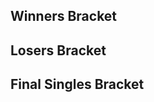 {{DISPLAYTITLE:Epita Smash Arena 3: Singles Bracket}}{{SetGame|melee}}{{BracketMatchSMWDisambig |oldtags=Jin |newtags=Jin (French player)}}
{{tabs static
|name1=Overview
|link1=Epita Smash Arena/3
|name2=Singles Bracket
|link2=Epita Smash Arena/3/Singles Bracket
|name3=Doubles Bracket
|link3=Epita Smash Arena/3/Doubles Bracket
|This=2
}}
==Winners Bracket==
{{64DEWBracketA
|tourneylink=Epita Smash Arena/3
|tourneyname=Epita Smash Arena 3
|r1m1p1=Salepate |r1m1p1flag=fr |r1m1p1score={{win}} |r1m1win=1
|r1m1p2=Jontro |r1m1p2flag=fr |r1m1p2score=
|r1m2p1=bGin |r1m2p1flag=fr |r1m2p1score= |r1m2win=2
|r1m2p2=Waxon |r1m2p2flag=fr |r1m2p2score={{win}}
|r1m3p1=Strawhat Dahean |r1m3p1flag=es |r1m3p1score={{win}} |r1m3win=1
|r1m3p2=Cash Mooney |r1m3p2flag= |r1m3p2score=
|r1m4p1=Gorn |r1m4p1flag=fr |r1m4p1score= |r1m4win=2
|r1m4p2=ClemJ |r1m4p2flag=fr |r1m4p2score={{win}}
|r1m5p1=Zgetto |r1m5p1flag=nl |r1m5p1score={{win}} |r1m5win=1
|r1m5p2=peyudosmith |r1m5p2flag=es |r1m5p2score=
|r1m6p1=Lal Tsuna |r1m6p1flag= |r1m6p1score= |r1m6win=2
|r1m6p2=Hikotsu |r1m6p2flag=es |r1m6p2score={{win}}
|r1m7p1=Makenshi |r1m7p1flag=fr |r1m7p1score={{win}} |r1m7win=1
|r1m7p2=Hiryuu |r1m7p2flag=fr |r1m7p2score=
|r1m8p1=Jin |r1m8p1flag=fr |r1m8p1score= |r1m8win=2
|r1m8p2=Agony |r1m8p2flag=fr |r1m8p2score={{win}}

|r1m9p1=Over |r1m9p1flag=fr |r1m9p1score= |r1m9win=2
|r1m9p2=Faab |r1m9p2flag=nl |r1m9p2score={{win}}
|r1m10p1=K-12 |r1m10p1flag=es |r1m10p1score= |r1m10win=2
|r1m10p2=Slhoka |r1m10p2flag=fr |r1m10p2score={{win}}
|r1m11p1=J0hn |r1m11p1flag= |r1m11p1score= |r1m11win=2
|r1m11p2=Iñf |r1m11p2flag=fr |r1m11p2score={{win}}
|r1m12p1=Aniolas |r1m12p1flag=se |r1m12p1score={{win}} |r1m12win=1
|r1m12p2=Kurogane |r1m12p2flag=fr |r1m12p2score=
|r1m13p1=Mass |r1m13p1flag=fr |r1m13p1score= |r1m13win=2
|r1m13p2=Remen |r1m13p2flag=nl |r1m13p2score={{win}}
|r1m14p1=Ryuker |r1m14p1flag=nl |r1m14p1score= |r1m14win=2
|r1m14p2=M. |r1m14p2flag=es |r1m14p2score={{win}}
|r1m15p1=Venom |r1m15p1flag= |r1m15p1score= |r1m15win=2
|r1m15p2=Qlex |r1m15p2flag=fr |r1m15p2score={{win}}
|r1m16p1=Adam |r1m16p1flag=nl |r1m16p1score={{win}} |r1m16win=1
|r1m16p2=Plinci |r1m16p2flag=es |r1m16p2score=

|r1m17p1=Daisuki |r1m17p1flag=es |r1m17p1score={{win}} |r1m17win=1
|r1m17p2=LGuy |r1m17p2flag=fr |r1m17p2score=
|r1m18p1=kJaB |r1m18p1flag=de |r1m18p1score={{win}} |r1m18win=1
|r1m18p2=Odaril |r1m18p2flag=fr |r1m18p2score=
|r1m19p1=Ashura |r1m19p1flag=us |r1m19p1score={{win}} |r1m19win=1
|r1m19p2=Yomi-no-Kuni |r1m19p2flag=de |r1m19p2score=
|r1m20p1=Amsah |r1m20p1flag=nl |r1m20p1score={{win}} |r1m20win=1
|r1m20p2=Ksta |r1m20p2flag=es |r1m20p2score=
|r1m21p1=Cyril |r1m21p1flag=fr |r1m21p1score={{win}} |r1m21win=1
|r1m21p2=CBT+ |r1m21p2flag=be |r1m21p2score=
|r1m22p1=Poilon |r1m22p1flag=fr |r1m22p1score={{win}} |r1m22win=1
|r1m22p2=Genius |r1m22p2flag= |r1m22p2score=
|r1m23p1=Makkura |r1m23p1flag= |r1m23p1score= |r1m23win=2
|r1m23p2=CM |r1m23p2flag=fr |r1m23p2score={{win}}
|r1m24p1=Urulok |r1m24p1flag=es |r1m24p1score={{win}} |r1m24win=1
|r1m24p2=Wii Lee |r1m24p2flag=fr |r1m24p2score=

|r1m25p1=Doraki |r1m25p1flag=fr |r1m25p1score={{win}} |r1m25win=1
|r1m25p2=kyoichi |r1m25p2flag= |r1m25p2score=
|r1m26p1=Hectortugo |r1m26p1flag= |r1m26p1score= |r1m26win=2
|r1m26p2=Armada |r1m26p2flag=se |r1m26p2score={{win}}
|r1m27p1=Ice |r1m27p1flag=de |r1m27p1score={{win}} |r1m27win=1
|r1m27p2=bossofsmash |r1m27p2flag=fr |r1m27p2score=
|r1m28p1=4ever |r1m28p1flag=fr |r1m28p1score={{win}} |r1m28win=1
|r1m28p2=porc |r1m28p2flag=fr |r1m28p2score=
|r1m29p1=Boo |r1m29p1flag=fr |r1m29p1score= |r1m29win=2
|r1m29p2=Tero |r1m29p2flag=de |r1m29p2score={{win}}
|r1m30p1=Rawl |r1m30p1flag= |r1m30p1score= |r1m30win=2
|r1m30p2=Baxon |r1m30p2flag=fr |r1m30p2score={{win}}
|r1m31p1=Mrik |r1m31p1flag= |r1m31p1score= |r1m31win=2
|r1m31p2=Aether |r1m31p2flag=fr |r1m31p2score={{win}}
|r1m32p1=Miko |r1m32p1flag=fr |r1m32p1score= |r1m32win=2
|r1m32p2=Overtriforce |r1m32p2flag=es |r1m32p2score={{win}}

|r2m1p1=Salepate |r2m1p1flag=fr |r2m1p1score= |r2m1win=2
|r2m1p2=Waxon |r2m1p2flag=fr |r2m1p2score={{win}}
|r2m2p1=Strawhat Dahean |r2m2p1flag=es |r2m2p1score={{win}} |r2m2win=1
|r2m2p2=ClemJ |r2m2p2flag=fr |r2m2p2score=
|r2m3p1=Zgetto |r2m3p1flag=nl |r2m3p1score={{win}} |r2m3win=1
|r2m3p2=Hikotsu |r2m3p2flag=es |r2m3p2score=
|r2m4p1=Makenshi |r2m4p1flag=fr |r2m4p1score={{win}} |r2m4win=1
|r2m4p2=Agony |r2m4p2flag=fr |r2m4p2score=
|r2m5p1=Faab |r2m5p1flag=nl |r2m5p1score= |r2m5win=2
|r2m5p2=K-12 |r2m5p2flag=es |r2m5p2score={{win}}
|r2m6p1=Iñf |r2m6p1flag=fr |r2m6p1score={{win}} |r2m6win=1
|r2m6p2=Aniolas |r2m6p2flag=se |r2m6p2score=
|r2m7p1=Remen |r2m7p1flag=nl |r2m7p1score={{win}} |r2m7win=1
|r2m7p2=M. |r2m7p2flag=es |r2m7p2score=
|r2m8p1=Qlex |r2m8p1flag=fr |r2m8p1score= |r2m8win=2
|r2m8p2=Adam |r2m8p2flag=nl |r2m8p2score={{win}}
|r2m9p1=Daisuki |r2m9p1flag=es |r2m9p1score= |r2m9win=2
|r2m9p2=kJaB |r2m9p2flag=de |r2m9p2score={{win}}
|r2m10p1=Ashura |r2m10p1flag=us |r2m10p1score= |r2m10win=2
|r2m10p2=Amsah |r2m10p2flag=nl |r2m10p2score={{win}}
|r2m11p1=Cyril |r2m11p1flag=fr |r2m11p1score= |r2m11win=2
|r2m11p2=Poilon |r2m11p2flag=fr |r2m11p2score={{win}}
|r2m12p1=CM |r2m12p1flag=fr |r2m12p1score= |r2m12win=2
|r2m12p2=Urulok |r2m12p2flag=es |r2m12p2score={{win}}
|r2m13p1=Doraki |r2m13p1flag=fr |r2m13p1score= |r2m13win=2
|r2m13p2=Armada |r2m13p2flag=se |r2m13p2score={{win}}
|r2m14p1=Ice |r2m14p1flag=de |r2m14p1score={{win}} |r2m14win=1
|r2m14p2=4ever |r2m14p2flag=fr |r2m14p2score=
|r2m15p1=Tero |r2m15p1flag=de |r2m15p1score= |r2m15win=2
|r2m15p2=Baxon |r2m15p2flag=fr |r2m15p2score={{win}}
|r2m16p1=Aether |r2m16p1flag=fr |r2m16p1score= |r2m16win=2
|r2m16p2=Overtriforce |r2m16p2flag=es |r2m16p2score={{win}}

|r3m1p1=Waxon |r3m1p1flag=fr |r3m1p1score= |r3m1win=2
|r3m1p2=Strawhat Dahean |r3m1p2flag=es |r3m1p2score={{win}}

|r3m2p1=Zgetto |r3m2p1flag=nl |r3m2p1score=2 |r3m2win=2
|r3m2p2=Makenshi |r3m2p2flag=fr |r3m2p2score=3
|r3m2p1char1=fox |r3m2p2char1=marth |r3m2p1stock1=0 |r3m2p2stock1=3 |r3m2win1=2 |r3m2stage1=Dream Land
|r3m2p1char2=fox |r3m2p2char2=marth |r3m2p1stock2=0 |r3m2p2stock2=1 |r3m2win2=2 |r3m2stage2=Dream Land
|r3m2p1char3=falco |r3m2p2char3=marth |r3m2p1stock3=1 |r3m2p2stock3=0 |r3m2win3=1 |r3m2stage3=Pokémon Stadium
|r3m2p1char4=falco |r3m2p2char4=marth |r3m2p1stock4=1 |r3m2p2stock4=0 |r3m2win4=1 |r3m2stage4=Final Destination
|r3m2p1char5=falco |r3m2p2char5=marth |r3m2p1stock5=0 |r3m2p2stock5=1 |r3m2win5=2 |r3m2stage5=Yoshi's Story
|r3m2date=
|r3m2details={{BracketMatchDetails|reddit=|comment=|vodgame1=https://youtu.be/8zTEW3sp1fw|vodgame2=https://youtu.be/UgUDu3vaIKU|vodgame3=https://youtu.be/k6309bgdGhU|vodgame4=https://youtu.be/s_VhynTdhU4|vodgame5=https://youtu.be/eNjwK5uGfkE}}

|r3m3p1=K-12 |r3m3p1flag=es |r3m3p1score= |r3m3win=2
|r3m3p2=Iñf |r3m3p2flag=fr |r3m3p2score={{win}}

|r3m4p1=Remen |r3m4p1flag=nl |r3m4p1score=2 |r3m4win=2
|r3m4p2=Adam |r3m4p2flag=nl |r3m4p2score=3
|r3m4p1char1=fox |r3m4p2char1=sheik |r3m4p1stock1=1 |r3m4p2stock1=0 |r3m4win1=1 |r3m4stage1=Final Destination
|r3m4p1char2=fox |r3m4p2char2=falco |r3m4p1stock2=0 |r3m4p2stock2=1 |r3m4win2=2 |r3m4stage2=Final Destination
|r3m4p1char3=fox |r3m4p2char3=falco |r3m4p1stock3=0 |r3m4p2stock3=1 |r3m4win3=2 |r3m4stage3=Pokémon Stadium
|r3m4p1char4=fox |r3m4p2char4=falco |r3m4p1stock4=2 |r3m4p2stock4=0 |r3m4win4=1 |r3m4stage4=Fountain of Dreams
|r3m4p1char5=fox |r3m4p2char5=falco |r3m4p1stock5=0 |r3m4p2stock5=2 |r3m4win5=2 |r3m4stage5=Final Destination
|r3m4date=
|r3m4details={{BracketMatchDetails|reddit=|comment=|vodgame1=https://youtu.be/SZNILGXd1WI|vodgame2=https://youtu.be/hkvUeep462w|vodgame3=https://youtu.be/ZsxkP-10JQM|vodgame4=https://youtu.be/omVZdoHTE1M|vodgame5=https://youtu.be/kKUs1B34MNI}}

|r3m5p1=kJaB |r3m5p1flag=de |r3m5p1score= |r3m5win=2
|r3m5p2=Amsah |r3m5p2flag=nl |r3m5p2score={{win}}
|r3m6p1=Poilon |r3m6p1flag=fr |r3m6p1score={{win}} |r3m6win=1
|r3m6p2=Urulok |r3m6p2flag=es |r3m6p2score=
|r3m7p1=Armada |r3m7p1flag=se |r3m7p1score={{win}} |r3m7win=1
|r3m7p2=Ice |r3m7p2flag=de |r3m7p2score=
|r3m8p1=Baxon |r3m8p1flag=fr |r3m8p1score= |r3m8win=2
|r3m8p2=Overtriforce |r3m8p2flag=es |r3m8p2score={{win}}

|r4m1p1=Strawhat Dahean |r4m1p1flag=es |r4m1p1score=3 |r4m1win=1
|r4m1p2=Makenshi |r4m1p2flag=fr |r4m1p2score=2
|r4m1p1char1=sheik |r4m1p2char1=marth |r4m1p1stock1=2 |r4m1p2stock1=0 |r4m1win1=1 |r4m1stage1=Fountain of Dreams
|r4m1p1char2=sheik |r4m1p2char2=marth |r4m1p1stock2=2 |r4m1p2stock2=0 |r4m1win2=1 |r4m1stage2=Battlefield
|r4m1p1char3=sheik |r4m1p2char3=marth |r4m1p1stock3=0 |r4m1p2stock3=1 |r4m1win3=2 |r4m1stage3=Final Destination
|r4m1p1char4=sheik |r4m1p2char4=marth |r4m1p1stock4=0 |r4m1p2stock4=1 |r4m1win4=2 |r4m1stage4=Fountain of Dreams
|r4m1p1char5=sheik |r4m1p2char5=marth |r4m1p1stock5=1 |r4m1p2stock5=0 |r4m1win5=1 |r4m1stage5=Final Destination
|r4m1date=
|r4m1details={{BracketMatchDetails|reddit=|comment=|vodgame1=https://youtu.be/mWI1Vz3UCjo|vodgame2=https://youtu.be/wq4R85HKc1U|vodgame3=https://youtu.be/tzoRNS3vjCE|vodgame4=https://youtu.be/zEbsUD99MGQ|vodgame5=https://youtu.be/BHIuHk26BOg}}

|r4m2p1=Iñf |r4m2p1flag=fr |r4m2p1score=3 |r4m2win=1
|r4m2p2=Adam |r4m2p2flag=nl |r4m2p2score=2
|r4m2p1char1=jigglypuff |r4m2p2char1=sheik |r4m2p1stock1=1 |r4m2p2stock1=0 |r4m2win1=1 |r4m2stage1=Fountain of Dreams
|r4m2p1char2=jigglypuff |r4m2p2char2=sheik |r4m2p1stock2=1 |r4m2p2stock2=0 |r4m2win2=1 |r4m2stage2=Final Destination
|r4m2p1char3=jigglypuff |r4m2p2char3=marth |r4m2p1stock3=0 |r4m2p2stock3=2 |r4m2win3=2 |r4m2stage3=Yoshi's Story
|r4m2p1char4=jigglypuff |r4m2p2char4=marth |r4m2p1stock4=0 |r4m2p2stock4=2 |r4m2win4=2 |r4m2stage4=Dream Land
|r4m2p1char5=jigglypuff |r4m2p2char5=marth |r4m2p1stock5=1 |r4m2p2stock5=0 |r4m2win5=1 |r4m2stage5=Fountain of Dreams
|r4m2date=
|r4m2details={{BracketMatchDetails|reddit=|comment=|vodgame1=https://youtu.be/ehohhlXWEKY|vodgame2=https://youtu.be/4yrJ1k_cFs8|vodgame3=https://youtu.be/x1FjFcajk-U|vodgame4=https://youtu.be/YyoOqtsTccY|vodgame5=https://youtu.be/hwAjecEDz0k}}

|r4m3p1=Amsah |r4m3p1flag=nl |r4m3p1score=3 |r4m3win=1
|r4m3p2=Poilon |r4m3p2flag=fr |r4m3p2score=1
|r4m3p1char1=sheik |r4m3p2char1=falco |r4m3p1stock1=1 |r4m3p2stock1=0 |r4m3win1=1 |r4m3stage1=Final Destination
|r4m3p1char2=sheik |r4m3p2char2=falco |r4m3p1stock2=2 |r4m3p2stock2=0 |r4m3win2=1 |r4m3stage2=Yoshi's Story
|r4m3p1char3=sheik |r4m3p2char3=jigglypuff |r4m3p1stock3=0 |r4m3p2stock3=1 |r4m3win3=2 |r4m3stage3=Yoshi's Story
|r4m3p1char4=sheik |r4m3p2char4=jigglypuff |r4m3p1stock4=2 |r4m3p2stock4=0 |r4m3win4=1 |r4m3stage4=Pokémon Stadium
|r4m3date=
|r4m3details={{BracketMatchDetails|reddit=|comment=|vodgame1=https://youtu.be/RcYWmQFx2_g|vodgame2=https://youtu.be/sqSe9-pxHio|vodgame3=https://youtu.be/hsafLder-ak|vodgame4=https://youtu.be/cO3-fDiyPX0}}

|r4m4p1=Armada |r4m4p1flag=se |r4m4p1score={{win}} |r4m4win=1
|r4m4p2=Overtriforce |r4m4p2flag=es |r4m4p2score=

|r5m1p1=Strawhat Dahean |r5m1p1flag=es |r5m1p1score=3 |r5m1win=1
|r5m1p2=Iñf |r5m1p2flag=fr |r5m1p2score=0
|r5m1p1char1=marth |r5m1p2char1=jigglypuff |r5m1p1stock1=2 |r5m1p2stock1=0 |r5m1win1=1 |r5m1stage1=Pokémon Stadium
|r5m1p1char2=marth |r5m1p2char2=jigglypuff |r5m1p1stock2=1 |r5m1p2stock2=0 |r5m1win2=1 |r5m1stage2=Dream Land
|r5m1p1char3=marth |r5m1p2char3=jigglypuff |r5m1p1stock3=1 |r5m1p2stock3=0 |r5m1win3=1 |r5m1stage3=Fountain of Dreams
|r5m1date=
|r5m1details={{BracketMatchDetails|reddit=|comment=|vodgame1=https://youtu.be/jfiVxkxQFBE|vodgame2=https://youtu.be/2oDCJxJycvc|vodgame3=https://youtu.be/UO48QdhPMKE}}

|r5m2p1=Amsah |r5m2p1flag=nl |r5m2p1score=0 |r5m2win=2
|r5m2p2=Armada |r5m2p2flag=se |r5m2p2score=3
|r5m2p1char1=sheik |r5m2p2char1=peach |r5m2p1stock1=0 |r5m2p2stock1=1 |r5m2win1=2 |r5m2stage1=Fountain of Dreams
|r5m2p1char2=sheik |r5m2p2char2=peach |r5m2p1stock2=0 |r5m2p2stock2=2 |r5m2win2=2 |r5m2stage2=Pokémon Stadium
|r5m2p1char3=fox |r5m2p2char3=peach |r5m2p1stock3=0 |r5m2p2stock3=3 |r5m2win3=2 |r5m2stage3=Final Destination
|r5m2date=
|r5m2details={{BracketMatchDetails|reddit=|comment=|vodgame1=https://youtu.be/D1n1f-wpdVY|vodgame2=https://youtu.be/BkKK-Rn-XfU|vodgame3=https://youtu.be/WtnPNT3Swk8}}
}}
==Losers Bracket==
{{64DELBracketSmwA
|tourneylink=Epita Smash Arena/3
|tourneyname=Epita Smash Arena 3
|l1placement=49-64
|l2placement=33-48
|l3placement=25-32
|l4placement=17-24
|l5placement=13-16
|l6placement=9-12
|l7placement=7-8
|l8placement=5-6

|l1m1p1=Jontro |l1m1p1flag=fr |l1m1p1score= |l1m1win=2
|l1m1p2=bGin |l1m1p2flag=fr |l1m1p2score={{win}}
|l1m2p1=Cash Mooney |l1m2p1flag= |l1m2p1score={{win}} |l1m2win=1
|l1m2p2=Gorn |l1m2p2flag=fr |l1m2p2score=
|l1m3p1=peyudosmith |l1m3p1flag=es |l1m3p1score={{win}} |l1m3win=1
|l1m3p2=Lal Tsuna |l1m3p2flag= |l1m3p2score=
|l1m4p1=Hiryuu |l1m4p1flag=fr |l1m4p1score= |l1m4win=2
|l1m4p2=Jin |l1m4p2flag=fr |l1m4p2score={{win}}
|l1m5p1=Over |l1m5p1flag=fr |l1m5p1score= |l1m5win=2
|l1m5p2=Slhoka |l1m5p2flag=fr |l1m5p2score={{win}}
|l1m6p1=J0hn |l1m6p1flag= |l1m6p1score={{win}} |l1m6win=1
|l1m6p2=Kurogane |l1m6p2flag=fr |l1m6p2score=
|l1m7p1=Mass |l1m7p1flag=fr |l1m7p1score= |l1m7win=2
|l1m7p2=Ryuker |l1m7p2flag=nl |l1m7p2score={{win}}
|l1m8p1=Venom |l1m8p1flag= |l1m8p1score={{win}} |l1m8win=1
|l1m8p2=Plinci |l1m8p2flag=es |l1m8p2score=
|l1m9p1=LGuy |l1m9p1flag=fr |l1m9p1score={{win}} |l1m9win=1
|l1m9p2=Odaril |l1m9p2flag=fr |l1m9p2score=
|l1m10p1=Yomi-no-Kuni |l1m10p1flag=de |l1m10p1score={{win}} |l1m10win=1
|l1m10p2=Ksta |l1m10p2flag=es |l1m10p2score=
|l1m11p1=CBT+ |l1m11p1flag=be |l1m11p1score={{win}} |l1m11win=1
|l1m11p2=Genius |l1m11p2flag= |l1m11p2score=
|l1m12p1=Makkura |l1m12p1flag= |l1m12p1score= |l1m12win=2
|l1m12p2=Wii Lee |l1m12p2flag=fr |l1m12p2score={{win}}
|l1m13p1=kyoichi |l1m13p1flag= |l1m13p1score={{win}} |l1m13win=1
|l1m13p2=Hectortugo |l1m13p2flag= |l1m13p2score=
|l1m14p1=bossofsmash |l1m14p1flag=fr |l1m14p1score= |l1m14win=2
|l1m14p2=porc |l1m14p2flag=fr |l1m14p2score={{win}}
|l1m15p1=Boo |l1m15p1flag=fr |l1m15p1score={{win}} |l1m15win=1
|l1m15p2=Rawl |l1m15p2flag= |l1m15p2score=
|l1m16p1=Mrik |l1m16p1flag= |l1m16p1score={{win}} |l1m16win=1
|l1m16p2=Miko |l1m16p2flag=fr |l1m16p2score=

|l2m1p1=Faab |l2m1p1flag=nl |l2m1p1score={{win}} |l2m1win=1
|l2m1p2=bGin |l2m1p2flag=fr |l2m1p2score=
|l2m2p1=Aniolas |l2m2p1flag=se |l2m2p1score={{win}} |l2m2win=1
|l2m2p2=Cash Mooney |l2m2p2flag= |l2m2p2score=
|l2m3p1=M. |l2m3p1flag=es |l2m3p1score= |l2m3win=2
|l2m3p2=peyudosmith |l2m3p2flag=es |l2m3p2score={{win}}
|l2m4p1=Qlex |l2m4p1flag=fr |l2m4p1score={{win}} |l2m4win=1
|l2m4p2=Jin |l2m4p2flag=fr |l2m4p2score=
|l2m5p1=Salepate |l2m5p1flag=fr |l2m5p1score={{win}} |l2m5win=1
|l2m5p2=Slhoka |l2m5p2flag=fr |l2m5p2score=
|l2m6p1=ClemJ |l2m6p1flag=fr |l2m6p1score={{win}} |l2m6win=1
|l2m6p2=J0hn |l2m6p2flag= |l2m6p2score=
|l2m7p1=Hikotsu |l2m7p1flag=es |l2m7p1score= |l2m7win=2
|l2m7p2=Ryuker |l2m7p2flag=nl |l2m7p2score={{win}}
|l2m8p1=Agony |l2m8p1flag=fr |l2m8p1score={{win}} |l2m8win=1
|l2m8p2=Venom |l2m8p2flag= |l2m8p2score=
|l2m9p1=Doraki |l2m9p1flag=fr |l2m9p1score={{win}} |l2m9win=1
|l2m9p2=LGuy |l2m9p2flag=fr |l2m9p2score=
|l2m10p1=4ever |l2m10p1flag=fr |l2m10p1score= |l2m10win=2
|l2m10p2=Yomi-no-Kuni |l2m10p2flag=de |l2m10p2score={{win}}
|l2m11p1=Tero |l2m11p1flag=de |l2m11p1score={{win}} |l2m11win=1
|l2m11p2=CBT+ |l2m11p2flag=be |l2m11p2score=
|l2m12p1=Aether |l2m12p1flag=fr |l2m12p1score= |l2m12win=2
|l2m12p2=Wii Lee |l2m12p2flag=fr |l2m12p2score={{win}}
|l2m13p1=Daisuki |l2m13p1flag=es |l2m13p1score= |l2m13win=2
|l2m13p2=kyoichi |l2m13p2flag= |l2m13p2score={{win}}
|l2m14p1=Ashura |l2m14p1flag=us |l2m14p1score= |l2m14win=2
|l2m14p2=porc |l2m14p2flag=fr |l2m14p2score={{win}}
|l2m15p1=Cyril |l2m15p1flag=fr |l2m15p1score={{win}} |l2m15win=1
|l2m15p2=Boo |l2m15p2flag=fr |l2m15p2score=
|l2m16p1=CM |l2m16p1flag=fr |l2m16p1score={{win}} |l2m16win=1
|l2m16p2=Mrik |l2m16p2flag= |l2m16p2score=

|l3m1p1=Faab |l3m1p1flag=nl |l3m1p1score={{win}} |l3m1win=1
|l3m1p2=Aniolas |l3m1p2flag=se |l3m1p2score=
|l3m2p1=peyudosmith |l3m2p1flag=es |l3m2p1score= |l3m2win=2
|l3m2p2=Qlex |l3m2p2flag=fr |l3m2p2score={{win}}
|l3m3p1=Salepate |l3m3p1flag=fr |l3m3p1score= |l3m3win=2
|l3m3p2=ClemJ |l3m3p2flag=fr |l3m3p2score={{win}}
|l3m4p1=Ryuker |l3m4p1flag=nl |l3m4p1score= |l3m4win=2
|l3m4p2=Agony |l3m4p2flag=fr |l3m4p2score={{win}}
|l3m5p1=Doraki |l3m5p1flag=fr |l3m5p1score= |l3m5win=2
|l3m5p2=Yomi-no-Kuni |l3m5p2flag=de |l3m5p2score={{win}}
|l3m6p1=Tero |l3m6p1flag=de |l3m6p1score= |l3m6win=2
|l3m6p2=Wii Lee |l3m6p2flag=fr |l3m6p2score={{win}}
|l3m7p1=kyoichi |l3m7p1flag= |l3m7p1score= |l3m7win=2
|l3m7p2=porc |l3m7p2flag=fr |l3m7p2score={{win}}
|l3m8p1=Cyril |l3m8p1flag=fr |l3m8p1score={{win}} |l3m8win=1
|l3m8p2=CM |l3m8p2flag=fr |l3m8p2score=

|l4m1p1=Urulok |l4m1p1flag=es |l4m1p1score= |l4m1win=2
|l4m1p2=Faab |l4m1p2flag=nl |l4m1p2score={{win}}
|l4m2p1=kJaB |l4m2p1flag=de |l4m2p1score={{win}} |l4m2win=1
|l4m2p2=Qlex |l4m2p2flag=fr |l4m2p2score=

|l4m3p1=Baxon |l4m3p1flag=fr |l4m3p1score=3 |l4m3win=1
|l4m3p2=ClemJ |l4m3p2flag=fr |l4m3p2score=1
|l4m3p1char1=falco |l4m3p2char1=falco |l4m3p1stock1=1 |l4m3p2stock1=0 |l4m3win1=1 |l4m3stage1=Dream Land
|l4m3p1char2=falco |l4m3p2char2=falco |l4m3p1stock2=0 |l4m3p2stock2=1 |l4m3win2=2 |l4m3stage2=Final Destination
|l4m3p1char3=falco |l4m3p2char3=fox |l4m3p1stock3=1 |l4m3p2stock3=0 |l4m3win3=1 |l4m3stage3=Yoshi's Story
|l4m3p1char4=falco |l4m3p2char4=fox |l4m3p1stock4=1 |l4m3p2stock4=0 |l4m3win4=1 |l4m3stage4=Final Destination
|l4m3date=
|l4m3details={{BracketMatchDetails|reddit=|comment=|vodgame1=https://youtu.be/CiR3Ze5ZF-k|vodgame2=https://youtu.be/mfjRiYUUY3Q|vodgame3=https://youtu.be/kbVlWgs2xwQ|vodgame4=https://youtu.be/aAmCxg1iPpM}}

|l4m4p1=Ice |l4m4p1flag=de |l4m4p1score={{win}} |l4m4win=1
|l4m4p2=Agony |l4m4p2flag=fr |l4m4p2score=
|l4m5p1=Zgetto |l4m5p1flag=nl |l4m5p1score={{win}} |l4m5win=1
|l4m5p2=Yomi-no-Kuni |l4m5p2flag=de |l4m5p2score=
|l4m6p1=Waxon |l4m6p1flag=fr |l4m6p1score={{win}} |l4m6win=1
|l4m6p2=Wii Lee |l4m6p2flag=fr |l4m6p2score=
|l4m7p1=Remen |l4m7p1flag=nl |l4m7p1score= |l4m7win=2
|l4m7p2=porc |l4m7p2flag=fr |l4m7p2score={{win}}
|l4m8p1=K-12 |l4m8p1flag=es |l4m8p1score={{win}} |l4m8win=1
|l4m8p2=Cyril |l4m8p2flag=fr |l4m8p2score=

|l5m1p1=Faab |l5m1p1flag=nl |l5m1p1score= |l5m1win=2
|l5m1p2=kJaB |l5m1p2flag=de |l5m1p2score={{win}}

|l5m2p1=Baxon |l5m2p1flag=fr |l5m2p1score=1 |l5m2win=2
|l5m2p2=Ice |l5m2p2flag=de |l5m2p2score=3
|l5m2p1char1=falco |l5m2p2char1=sheik |l5m2p1stock1=0 |l5m2p2stock1=1 |l5m2win1=2 |l5m2stage1=Final Destination
|l5m2p1char2=falco |l5m2p2char2=marth |l5m2p1stock2=2 |l5m2p2stock2=0 |l5m2win2=1 |l5m2stage2=Yoshi's Story
|l5m2p1char3=falco |l5m2p2char3=sheik |l5m2p1stock3=0 |l5m2p2stock3=1 |l5m2win3=2 |l5m2stage3=Pokémon Stadium
|l5m2p1char4=falco |l5m2p2char4=falco |l5m2p1stock4=0 |l5m2p2stock4=1 |l5m2win4=2 |l5m2stage4=Final Destination
|l5m2date=
|l5m2details={{BracketMatchDetails|reddit=|comment=|vodgame1=https://youtu.be/28O-5cgtBaM|vodgame2=https://youtu.be/UY5uYK-jSCY|vodgame3=https://youtu.be/bjJD0ANqgAA|vodgame4=https://youtu.be/0Q-F-tA6vP8}}

|l5m3p1=Zgetto |l5m3p1flag=nl |l5m3p1score={{win}} |l5m3win=1
|l5m3p2=Waxon |l5m3p2flag=fr |l5m3p2score=

|l5m4p1=porc |l5m4p1flag=fr |l5m4p1score=0 |l5m4win=2
|l5m4p2=K-12 |l5m4p2flag=es |l5m4p2score=3
|l5m4p1char1=samus |l5m4p2char1=fox |l5m4p1stock1=0 |l5m4p2stock1=2 |l5m4win1=2 |l5m4stage1=Final Destination
|l5m4p1char2=samus |l5m4p2char2=fox |l5m4p1stock2=0 |l5m4p2stock2=1 |l5m4win2=2 |l5m4stage2=Pokémon Stadium
|l5m4p1char3=samus |l5m4p2char3=fox |l5m4p1stock3=0 |l5m4p2stock3=2 |l5m4win3=2 |l5m4stage3=Fountain of Dreams
|l5m4date=
|l5m4details={{BracketMatchDetails|reddit=|comment=|vodgame1=https://youtu.be/M2BLWWICPps|vodgame2=https://youtu.be/ZEBMrOThKW0|vodgame3=https://youtu.be/xdy5LD1VJQ0}}

|l6m1p1=Adam |l6m1p1flag=nl |l6m1p1score=3 |l6m1win=1
|l6m1p2=kJaB |l6m1p2flag=de |l6m1p2score=1
|l6m1p1char1=sheik |l6m1p2char1=falco |l6m1p1stock1=2 |l6m1p2stock1=0 |l6m1win1=1 |l6m1stage1=Fountain of Dreams
|l6m1p1char2=sheik |l6m1p2char2=fox |l6m1p1stock2=0 |l6m1p2stock2=1 |l6m1win2=2 |l6m1stage2=Pokémon Stadium
|l6m1p1char3=sheik |l6m1p2char3=fox |l6m1p1stock3=1 |l6m1p2stock3=0 |l6m1win3=1 |l6m1stage3=Dream Land
|l6m1p1char4=sheik |l6m1p2char4=fox |l6m1p1stock4=2 |l6m1p2stock4=0 |l6m1win4=1 |l6m1stage4=Dream Land
|l6m1date=
|l6m1details={{BracketMatchDetails|reddit=|comment=|vodgame1=https://youtu.be/OXgX2cXKL4Y|vodgame2=https://youtu.be/fEcbIMmD59M|vodgame3=https://youtu.be/ZWQRMgWP1PY|vodgame4=https://youtu.be/Nvu8r4XbdP8}}

|l6m2p1=Makenshi |l6m2p1flag=fr |l6m2p1score={{win}} |l6m2win=1
|l6m2p2=Ice |l6m2p2flag=de |l6m2p2score=

|l6m3p1=Overtriforce |l6m3p1flag=es |l6m3p1score=2 |l6m3win=2
|l6m3p2=Zgetto |l6m3p2flag=nl |l6m3p2score=3
|l6m3p1char1=sheik |l6m3p2char1=falco |l6m3p1stock1=2 |l6m3p2stock1=0 |l6m3win1=1 |l6m3stage1=Yoshi's Story
|l6m3p1char2=sheik |l6m3p2char2=fox |l6m3p1stock2=1 |l6m3p2stock2=0 |l6m3win2=1 |l6m3stage2=Final Destination
|l6m3p1char3=sheik |l6m3p2char3=fox |l6m3p1stock3=0 |l6m3p2stock3=2 |l6m3win3=2 |l6m3stage3=Pokémon Stadium
|l6m3p1char4=sheik |l6m3p2char4=fox |l6m3p1stock4=0 |l6m3p2stock4=3 |l6m3win4=2 |l6m3stage4=Battlefield
|l6m3p1char5=sheik |l6m3p2char5=fox |l6m3p1stock5=0 |l6m3p2stock5=1 |l6m3win5=2 |l6m3stage5=Final Destination
|l6m3date=
|l6m3details={{BracketMatchDetails|reddit=|comment=|vodgame1=https://youtu.be/PkBkU0mzx-o|vodgame2=https://youtu.be/SwuD86SDm5Q|vodgame3=https://youtu.be/jH_8QvlOF6E|vodgame4=https://youtu.be/d6NejTrIGwM|vodgame5=https://youtu.be/4gt54XxRFBw}}

|l6m4p1=Poilon |l6m4p1flag=fr |l6m4p1score=3 |l6m4win=1
|l6m4p2=K-12 |l6m4p2flag=es |l6m4p2score=1
|l6m4p1char1=fox |l6m4p2char1=fox |l6m4p1stock1=2 |l6m4p2stock1=0 |l6m4win1=1 |l6m4stage1=Final Destination
|l6m4p1char2=fox |l6m4p2char2=fox |l6m4p1stock2=1 |l6m4p2stock2=0 |l6m4win2=1 |l6m4stage2=Battlefield
|l6m4p1char3=fox |l6m4p2char3=falco |l6m4p1stock3=0 |l6m4p2stock3=2 |l6m4win3=2 |l6m4stage3=Pokémon Stadium
|l6m4p1char4=marth |l6m4p2char4=falco |l6m4p1stock4=1 |l6m4p2stock4=0 |l6m4win4=1 |l6m4stage4=Final Destination
|l6m4date=
|l6m4details={{BracketMatchDetails|reddit=|comment=|vodgame1=https://youtu.be/W5OpFM7JEaA|vodgame2=https://youtu.be/Sb5dvPQ-axE|vodgame3=https://youtu.be/juwoI9scrA8|vodgame4=https://youtu.be/TBdBJWcBnn4}}

|l7m1p1=Adam |l7m1p1flag=nl |l7m1p1score={{win}} |l7m1win=1
|l7m1p2=Makenshi |l7m1p2flag=fr |l7m1p2score=

|l7m2p1=Zgetto |l7m2p1flag=nl |l7m2p1score=3 |l7m2win=1
|l7m2p2=Poilon |l7m2p2flag=fr |l7m2p2score=2
|l7m2p1char1=fox |l7m2p2char1=marth |l7m2p1stock1=1 |l7m2p2stock1=0 |l7m2win1=1 |l7m2stage1=Dream Land
|l7m2p1char2=fox |l7m2p2char2=marth |l7m2p1stock2=0 |l7m2p2stock2=2 |l7m2win2=2 |l7m2stage2=Battlefield
|l7m2p1char3=fox |l7m2p2char3=marth |l7m2p1stock3=1 |l7m2p2stock3=0 |l7m2win3=1 |l7m2stage3=Pokémon Stadium
|l7m2p1char4=fox |l7m2p2char4=falco |l7m2p1stock4=0 |l7m2p2stock4=1 |l7m2win4=2 |l7m2stage4=Yoshi's Story
|l7m2p1char5=fox |l7m2p2char5=falco |l7m2p1stock5=2 |l7m2p2stock5=0 |l7m2win5=1 |l7m2stage5=Dream Land
|l7m2date=
|l7m2details={{BracketMatchDetails|reddit=|comment=|vodgame1=https://youtu.be/6Jk59vraqag|vodgame2=https://youtu.be/mlQWkfLazks|vodgame3=https://youtu.be/V2llZX_XI4Y|vodgame4=https://youtu.be/L0HxteoWkFg|vodgame5=https://youtu.be/IvlPBv0WHeg}}

|l8m1p1=Amsah |l8m1p1flag=nl |l8m1p1score=3 |l8m1win=1
|l8m1p2=Adam |l8m1p2flag=nl |l8m1p2score=2
|l8m1p1char1=sheik |l8m1p2char1=sheik |l8m1p1stock1=0 |l8m1p2stock1=2 |l8m1win1=2 |l8m1stage1=Final Destination
|l8m1p1char2=sheik |l8m1p2char2=sheik |l8m1p1stock2=1 |l8m1p2stock2=0 |l8m1win2=1 |l8m1stage2=Final Destination
|l8m1p1char3=sheik |l8m1p2char3=sheik |l8m1p1stock3=0 |l8m1p2stock3=2 |l8m1win3=2 |l8m1stage3=Pokémon Stadium
|l8m1p1char4=sheik |l8m1p2char4=sheik |l8m1p1stock4=2 |l8m1p2stock4=0 |l8m1win4=1 |l8m1stage4=Battlefield
|l8m1p1char5=sheik |l8m1p2char5=sheik |l8m1p1stock5=1 |l8m1p2stock5=0 |l8m1win5=1 |l8m1stage5=Fountain of Dreams
|l8m1date=
|l8m1details={{BracketMatchDetails|reddit=|comment=|vodgame1=https://youtu.be/mb0AL0j1vew|vodgame2=https://youtu.be/l5vTtP9J6bk|vodgame3=https://youtu.be/gpnXFCDdKCc|vodgame4=https://youtu.be/_oGkcOVdvqU|vodgame5=https://youtu.be/jj7zUDp7IvU}}

|l8m2p1=Iñf |l8m2p1flag=fr |l8m2p1score=1 |l8m2win=2
|l8m2p2=Zgetto |l8m2p2flag=nl |l8m2p2score=3
|l8m2p1char1=jigglypuff |l8m2p2char1=fox |l8m2p1stock1=1 |l8m2p2stock1=0 |l8m2win1=1 |l8m2stage1=Fountain of Dreams
|l8m2p1char2=jigglypuff |l8m2p2char2=fox |l8m2p1stock2=0 |l8m2p2stock2=2 |l8m2win2=2 |l8m2stage2=Pokémon Stadium
|l8m2p1char3=jigglypuff |l8m2p2char3=fox |l8m2p1stock3=0 |l8m2p2stock3=1 |l8m2win3=2 |l8m2stage3=Dream Land
|l8m2p1char4=jigglypuff |l8m2p2char4=fox |l8m2p1stock4=0 |l8m2p2stock4=2 |l8m2win4=2 |l8m2stage4=Dream Land
|l8m2date=
|l8m2details={{BracketMatchDetails|reddit=|comment=|vodgame1=https://youtu.be/WIYm_7neOeQ|vodgame2=https://youtu.be/apddyrvNtz4|vodgame3=https://youtu.be/Z12whjC7CSE|vodgame4=https://youtu.be/AOxiKNZv8GU}}
}}
<onlyinclude>
==Final Singles Bracket==
{{DEFinalSmwBracket
|tourneylink=Epita Smash Arena/3
|tourneyname=Epita Smash Arena 3
|l1placement=4
|r2placement=3
|r3loserplacement=2
|r3winnerplacement=1
|export_score=true
|disableheads=true
|column-width=150

<!-- FROM WINNERS -->
|r1m1p1=Strawhat Dahean |r1m1p1flag=es |r1m1p1score=0
|r1m1p2=Armada |r1m1p2flag=se |r1m1p2score=4
|r1m1win=2
|r1m1p1char1=marth |r1m1p2char1=peach |r1m1p1stock1=0 |r1m1p2stock1=1 |r1m1win1=2 |r1m1stage1=Pokémon Stadium
|r1m1p1char2=marth |r1m1p2char2=peach |r1m1p1stock2=0 |r1m1p2stock2=2 |r1m1win2=2 |r1m1stage2=Final Destination
|r1m1p1char3=marth |r1m1p2char3=peach |r1m1p1stock3=0 |r1m1p2stock3=3 |r1m1win3=2 |r1m1stage3=Pokémon Stadium
|r1m1p1char4=marth |r1m1p2char4=peach |r1m1p1stock4=0 |r1m1p2stock4=3 |r1m1win4=2 |r1m1stage4=Final Destination
|r1m1date=
|r1m1details={{BracketMatchDetails|reddit=|comment=|vodgame1=https://youtu.be/L4RRLnYVpjU|vodgame2=https://youtu.be/O8QVOp3JlLg|vodgame3=https://youtu.be/FPjjaoaYIys|vodgame4=https://youtu.be/1V-cLXOtAA8}}

<!-- FROM LOSERS -->
|l1m1p1=Amsah |l1m1p1flag=nl |l1m1p1score=3
|l1m1p2=Zgetto |l1m1p2flag=nl |l1m1p2score=0
|l1m1win=1
|l1m1p1char1=sheik |l1m1p2char1=fox |l1m1p1stock1=1 |l1m1p2stock1=0 |l1m1win1=1 |l1m1stage1=Final Destination
|l1m1p1char2=sheik |l1m1p2char2=fox |l1m1p1stock2=1 |l1m1p2stock2=0 |l1m1win2=1 |l1m1stage2=Yoshi's Story
|l1m1p1char3=sheik |l1m1p2char3=falco |l1m1p1stock3=2 |l1m1p2stock3=0 |l1m1win3=1 |l1m1stage3=Final Destination
|l1m1date=
|l1m1details={{BracketMatchDetails|reddit=|comment=|vodgame1=https://youtu.be/-zlYNxmW8VI|vodgame2=https://youtu.be/ZTqWvA1vB1k|vodgame3=https://youtu.be/mQPT0kwNLe4}}

<!-- LOSERS FINALS -->
|r2m1p1=Strawhat Dahean |r2m1p1flag=es |r2m1p1score=2
|r2m1p2=Amsah |r2m1p2flag=nl |r2m1p2score=4
|r2m1win=2
|r2m1p1char1=marth |r2m1p2char1=sheik |r2m1p1stock1=0 |r2m1p2stock1=1 |r2m1win1=2 |r2m1stage1=Fountain of Dreams
|r2m1p1char2=marth |r2m1p2char2=sheik |r2m1p1stock2=0 |r2m1p2stock2=1 |r2m1win2=2 |r2m1stage2=Final Destination
|r2m1p1char3=sheik |r2m1p2char3=sheik |r2m1p1stock3=1 |r2m1p2stock3=0 |r2m1win3=1 |r2m1stage3=Final Destination
|r2m1p1char4=sheik |r2m1p2char4=sheik |r2m1p1stock4=1 |r2m1p2stock4=0 |r2m1win4=1 |r2m1stage4=Final Destination
|r2m1p1char5=sheik |r2m1p2char5=sheik |r2m1p1stock5=0 |r2m1p2stock5=2 |r2m1win5=2 |r2m1stage5=Pokémon Stadium
|r2m1p1char6=marth |r2m1p2char6=sheik |r2m1p1stock6=0 |r2m1p2stock6=1 |r2m1win6=2 |r2m1stage6=Final Destination
|r2m1date=
|r2m1details={{BracketMatchDetails|reddit=|comment=|vodgame1=https://youtu.be/1ego1w0iOak|vodgame2=https://youtu.be/Q-ZD5n-Qgv4|vodgame3=https://youtu.be/bXQ8tcAcDW8|vodgame4=https://youtu.be/4x5a-sWuRUQ|vodgame5=https://youtu.be/hqXDppuSEU4|vodgame6=https://youtu.be/nzSxQJzpJYE}}

<!-- GRAND FINALS -->
|r3m1p1=Armada |r3m1p1flag=se |r3m1p1score=4
|r3m1p2=Amsah |r3m1p2flag=nl |r3m1p2score=0
|r3m1win=1
|r3m1p1char1=peach |r3m1p2char1=sheik |r3m1p1stock1=2 |r3m1p2stock1=0 |r3m1win1=1 |r3m1stage1=Pokémon Stadium
|r3m1p1char2=peach |r3m1p2char2=marth |r3m1p1stock2=2 |r3m1p2stock2=0 |r3m1win2=1 |r3m1stage2=Pokémon Stadium
|r3m1p1char3=peach |r3m1p2char3=sheik |r3m1p1stock3=2 |r3m1p2stock3=0 |r3m1win3=1 |r3m1stage3=Battlefield
|r3m1p1char4=peach |r3m1p2char4=falco |r3m1p1stock4=2 |r3m1p2stock4=0 |r3m1win4=1 |r3m1stage4=Pokémon Stadium
|r3m1date=
|r3m1details={{BracketMatchDetails|reddit=|comment=|vodgame1=https://youtu.be/nGf-UnQrz-Q|vodgame2=https://youtu.be/yiBAcD1eI_I|vodgame3=https://youtu.be/GTljb9EHZao|vodgame4=https://youtu.be/fVbn4qnboRM}}
}}
</onlyinclude>
